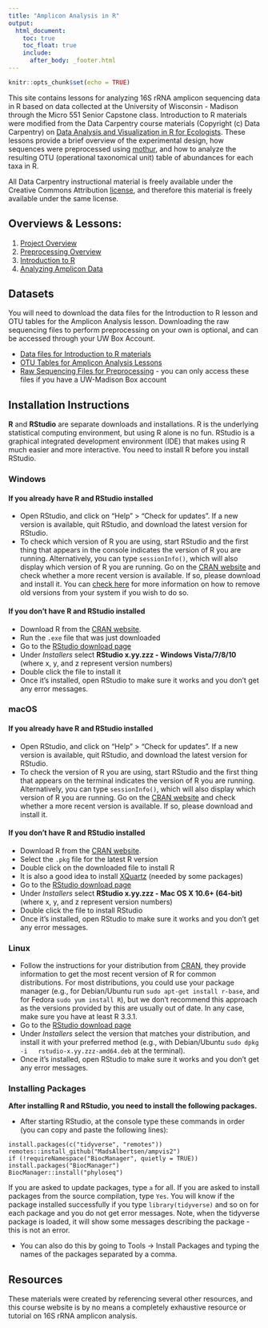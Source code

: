 ```yaml
---
title: "Amplicon Analysis in R"
output: 
  html_document:
    toc: true
    toc_float: true
    include:
      after_body: _footer.html
---
```


```r
knitr::opts_chunk$set(echo = TRUE)
```

This site contains lessons for analyzing 16S rRNA amplicon sequencing data in R based on data collected at the University of Wisconsin - Madison through the Micro 551 Senior Capstone class. Introduction to R materials were modified from the Data Carpentry course materials (Copyright (c) Data Carpentry) on [Data Analysis and Visualization in R for Ecologists](https://datacarpentry.org/R-ecology-lesson/). These lessons provide a brief overview of the experimental design, how sequences were preprocessed using [mothur](https://mothur.org/), and how to analyze the resulting OTU (operational taxonomical unit) table of abundances for each taxa in R.

All Data Carpentry instructional material is freely available under the Creative Commons Attribution [license](https://datacarpentry.org/R-ecology-lesson/LICENSE.html), and therefore this material is freely available under the same license.

## Overviews & Lessons:

1. [Project Overview](00-project-overview.html)
2. [Preprocessing Overview](01-preprocessing.html)
3. [Introduction to R](02-intro-to-r.html)
4. [Analyzing Amplicon Data](03-analyzing-amplicon-data.html)

## Datasets

You will need to download the data files for the Introduction to R lesson and OTU tables for the Amplicon Analysis lesson. Downloading the raw sequencing files to perform preprocessing on your own is optional, and can be accessed through your UW Box Account.

- [Data files for Introduction to R materials](https://figshare.com/articles/Portal_Project_Teaching_Database/1314459)
- [OTU Tables for Amplicon Analysis Lessons](https://figshare.com/projects/MICRO_551_Winogradsky_Column_16S_Mothur_Processing_Results/78387)
- [Raw Sequencing Files for Preprocessing](https://uwmadison.box.com/s/51uqumk335wde9lsj3zduwyo2mxasoyg) - you can only access these files if you have a UW-Madison Box account

## Installation Instructions

**R** and **RStudio** are separate downloads and installations. R is the
underlying statistical computing environment, but using R alone is no
fun. RStudio is a graphical integrated development environment (IDE) that makes
using R much easier and more interactive. You need to install R before you
install RStudio.

### Windows

#### If you already have R and RStudio installed

* Open RStudio, and click on "Help" > "Check for updates". If a new version is
	available, quit RStudio, and download the latest version for RStudio.
* To check which version of R you are using, start RStudio and the first thing
  that appears in the console indicates the version of R you are
  running. Alternatively, you can type `sessionInfo()`, which will also display
  which version of R you are running. Go on
  the [CRAN website](https://cran.r-project.org/bin/windows/base/) and check
  whether a more recent version is available. If so, please download and install
  it. You can [check here](https://cran.r-project.org/bin/windows/base/rw-FAQ.html#How-do-I-UNinstall-R_003f) for
  more information on how to remove old versions from your system if you wish to do so.

#### If you don't have R and RStudio installed

* Download R from
  the [CRAN website](https://cran.r-project.org/bin/windows/base/release.htm).
* Run the `.exe` file that was just downloaded
* Go to the [RStudio download page](https://www.rstudio.com/products/rstudio/download/#download)
* Under *Installers* select **RStudio x.yy.zzz - Windows
  Vista/7/8/10** (where x, y, and z represent version numbers)
* Double click the file to install it
* Once it's installed, open RStudio to make sure it works and you don't get any
  error messages.

### macOS

#### If you already have R and RStudio installed

* Open RStudio, and click on "Help" > "Check for updates". If a new version is
	available, quit RStudio, and download the latest version for RStudio.
* To check the version of R you are using, start RStudio and the first thing
  that appears on the terminal indicates the version of R you are running. Alternatively, you can type `sessionInfo()`, which will also display which version of R you are running. Go on
  the [CRAN website](https://cran.r-project.org/bin/macosx/) and check
  whether a more recent version is available. If so, please download and install
  it.

#### If you don't have R and RStudio installed

* Download R from
  the [CRAN website](https://cran.r-project.org/bin/macosx/).
* Select the `.pkg` file for the latest R version
* Double click on the downloaded file to install R
* It is also a good idea to install [XQuartz](https://www.xquartz.org/) (needed
  by some packages)
* Go to the [RStudio download page](https://www.rstudio.com/products/rstudio/download/#download)
* Under *Installers* select **RStudio x.yy.zzz - Mac OS X 10.6+ (64-bit)**
  (where x, y, and z represent version numbers)
* Double click the file to install RStudio
* Once it's installed, open RStudio to make sure it works and you don't get any
  error messages.


### Linux

* Follow the instructions for your distribution
  from [CRAN](https://cloud.r-project.org/bin/linux), they provide information
  to get the most recent version of R for common distributions. For most
  distributions, you could use your package manager (e.g., for Debian/Ubuntu run
  `sudo apt-get install r-base`, and for Fedora `sudo yum install R`), but we
  don't recommend this approach as the versions provided by this are
  usually out of date. In any case, make sure you have at least R 3.3.1.
* Go to the
  [RStudio download page](https://www.rstudio.com/products/rstudio/download/#download)
* Under *Installers* select the version that matches your distribution, and
  install it with your preferred method (e.g., with Debian/Ubuntu `sudo dpkg -i
  rstudio-x.yy.zzz-amd64.deb` at the terminal).
* Once it's installed, open RStudio to make sure it works and you don't get any
  error messages.


### Installing Packages

**After installing R and RStudio, you need to install the following packages.**

* After starting RStudio, at the console type these commands in order (you can copy and paste the following lines):

```
install.packages(c("tidyverse", "remotes"))
remotes::install_github("MadsAlbertsen/ampvis2")
if (!requireNamespace("BiocManager", quietly = TRUE)) install.packages("BiocManager")
BiocManager::install("phyloseq")
```

If you are asked to update packages, type `a` for all. If you are asked to install packages from the source compilation, type `Yes`. You will know if the package installed successfully if you type `library(tidyverse)` and so on for each package and you do not get error messages. Note, when the tidyverse package is loaded, it will show some messages describing the package - this is not an error. 

* You can also do this by going to Tools -> Install Packages and typing the names of the packages separated by a comma.

## Resources

These materials were created by referencing several other resources, and this course website is by no means a completely exhaustive resource or tutorial on 16S rRNA amplicon analysis.